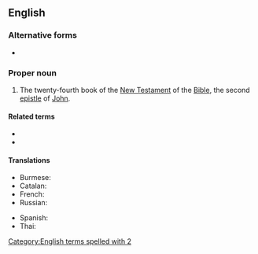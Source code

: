 ==English==

===Alternative forms===
* {{l|en|2 Joh.}} {{qualifier|rare abbreviation}}

===Proper noun===
{{en-proper noun}}
{{book of the Bible|Second Epistle of John}}

# {{lb|en|biblical}} The twenty-fourth book of the [[New Testament]] of the [[Bible]], the second [[epistle]] of [[John]].

====Related terms====
* {{l|en|1 John}}
* {{l|en|3 John}}

====Translations====
{{trans-top|Book of the Bible}}
* Burmese: {{t|my|ရှင်ယောဟန်​‌ဩဝါဒစာ​ဒုတိယစောင်}}
* Catalan: {{t|ca|2 Joan}}
* French: {{t|fr|2 Jean|m}}
* Russian: {{t|ru|Второ́е посла́ние Иоа́нна|n}}
{{trans-mid}}
* Spanish: {{t|es|2 Juan|m}}
* Thai: {{t|th|๒ ยอห์น}}
{{trans-bottom}}

[[Category:English terms spelled with 2]]